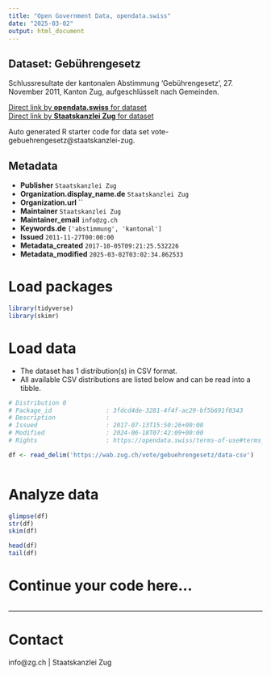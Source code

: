 ```yaml
---
title: "Open Government Data, opendata.swiss"
date: "2025-03-02"
output: html_document
---
```


## Dataset: Gebührengesetz

Schlussresultate der kantonalen Abstimmung 'Gebührengesetz', 27. November 2011, Kanton Zug, aufgeschlüsselt nach Gemeinden.

[Direct link by **opendata.swiss** for dataset](https://opendata.swiss/de/dataset/gebuhrengesetz)<br>
[Direct link by **Staatskanzlei Zug** for dataset](https://wab.zug.ch/vote/gebuehrengesetz/data)

Auto generated R starter code for data set vote-gebuehrengesetz@staatskanzlei-zug.

## Metadata

- **Publisher** `Staatskanzlei Zug`
- **Organization.display_name.de** `Staatskanzlei Zug`
- **Organization.url** ``
- **Maintainer** `Staatskanzlei Zug`
- **Maintainer_email** `info@zg.ch`
- **Keywords.de** `['abstimmung', 'kantonal']`
- **Issued** `2011-11-27T00:00:00`
- **Metadata_created** `2017-10-05T09:21:25.532226`
- **Metadata_modified** `2025-03-02T03:02:34.862533`


# Load packages

```r

library(tidyverse)
library(skimr)

```

# Load data

-   The dataset has 1 distribution(s) in CSV format.
-   All available CSV distributions are listed below and can be read into a tibble.

```r

# Distribution 0
# Package_id               : 3fdcd4de-3281-4f4f-ac29-bf5b691f0343
# Description              : 
# Issued                   : 2017-07-13T15:50:26+00:00
# Modified                 : 2024-06-18T07:42:09+00:00
# Rights                   : https://opendata.swiss/terms-of-use#terms_by

df <- read_delim('https://wab.zug.ch/vote/gebuehrengesetz/data-csv')



```

# Analyze data

```r

glimpse(df)
str(df)
skim(df)

head(df)
tail(df)

```

# Continue your code here...

```r

```

------------------------------------------------------------------------

# Contact

info@zg.ch | Staatskanzlei Zug
